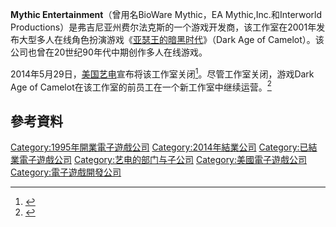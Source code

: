 {{NoteTA
| G1=Games
}}
{{Infobox company
| name = Mythic Entertainment
| logo = Mythic Entertainment logo.png
| caption =
| type =
| foundation = 1995年
| defunct = 2014年<ref>{{cite web|url=http://kotaku.com/ea-shuts-down-mythic-the-studio-behind-warhammer-onlin-1583376655|title=EA Shuts Down Longtime Game Studio Mythic Entertainment|author=Jason Schreier|publisher=Gawker Media|work=Kotaku|accessdate=20 June 2015|archive-date=2015-07-09|archive-url=https://web.archive.org/web/20150709002509/http://kotaku.com/ea-shuts-down-mythic-the-studio-behind-warhammer-onlin-1583376655|dead-url=no}}</ref>
| location = 弗吉尼亚州费尔法克斯
| key_people = Dr. [[Ray_Muzyka|Ray Muzyka]], Group General Manager<br/>Dr. [[Greg_Zeschuk|Greg Zeschuk]], Chief Creative Officer<br/>Rob Denton, Group General Manager<br/>Eugene Evans, General Manager<br/>[[Jeff_Hickman|Jeff Hickman]], Studio Executive Producer
| industry = [[电子游戏|电子游戏]]
| products = [[电子游戏|电子游戏]]
| owner = [[美国艺电|美国艺电]]
| num_employees =
| parent = [[美国艺电|美国艺电]]
| homepage = [http://www.mythicentertainment.com/ Mythic Entertainment]
}}

'''Mythic Entertainment'''（曾用名BioWare Mythic，EA Mythic,Inc.和Interworld Productions）是弗吉尼亚州费尔法克斯的一个游戏开发商，该工作室在2001年发布大型多人在线角色扮演游戏《[[亚瑟王的暗黑时代|亚瑟王的暗黑时代]]》（Dark Age of Camelot）。该公司也曾在20世纪90年代中期创作多人在线游戏。

2014年5月29日，[[美国艺电|美国艺电]]宣布将该工作室关闭<ref>{{cite web|url=http://kotaku.com/ea-shuts-down-mythic-the-studio-behind-warhammer-onlin-1583376655|title=EA Shuts Down Longtime Game Studio Mythic Entertainment|last=Schreier|first=Jason|publisher=kotaku.com|date=2014-05-29|accessdate=2015-09-18|archive-date=2015-07-09|archive-url=https://web.archive.org/web/20150709002509/http://kotaku.com/ea-shuts-down-mythic-the-studio-behind-warhammer-onlin-1583376655|dead-url=no}}</ref>。尽管工作室关闭，游戏Dark Age of Camelot在该工作室的前员工在一个新工作室中继续运营。<ref>{{cite web|url=http://darkageofcamelot.com/article/producers-note|title=Dark Age of Camelot|work=www.darkageofcamelot.com|accessdate=20 June 2015|archive-date=2014-05-31|archive-url=https://web.archive.org/web/20140531110520/http://darkageofcamelot.com/article/producers-note|dead-url=no}}</ref>

== 參考資料 ==
{{Reflist}}

{{艺电}}

{{DEFAULTSORT:Mythic Entertainment}}
[[Category:1995年開業電子遊戲公司|Category:1995年開業電子遊戲公司]]
[[Category:2014年結業公司|Category:2014年結業公司]]
[[Category:已結業電子遊戲公司|Category:已結業電子遊戲公司]]
[[Category:艺电的部门与子公司|Category:艺电的部门与子公司]]
[[Category:美國電子遊戲公司|Category:美國電子遊戲公司]]
[[Category:電子遊戲開發公司|Category:電子遊戲開發公司]]

{{US-videogame-company-stub}}
{{ElectronicArts-stub}}